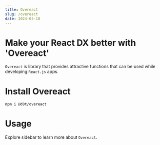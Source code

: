 ```yaml
---
title: Overeact
slug: /overeact
date: 2024-03-18
---
```


# Make your React DX better with 'Overeact'

`Overeact` is library that provides attractive functions
that can be used while developing `React.js` apps.

# Install Overeact

```sh
npm i @d0t/overeact
```

# Usage

Explore sidebar to learn more about `Overeact`.
